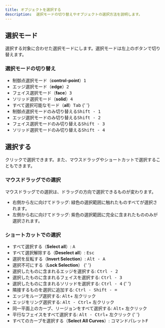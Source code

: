 ```yaml
---
title: オブジェクトを選択する
description:  選択モードの切り替えやオブジェクトの選択方法を説明します。
---
```




## 選択モード

選択する対象に合わせた選択モードにします。選択モードは左上のボタンで切り替えます。

### 選択モードの切り替え

- 制御点選択モード（**control-point**）<kbd>1</kbd>
- エッジ選択モード（**edge**）<kbd>2</kbd>
- フェイス選択モード（**face**）<kbd>3</kbd>
- ソリッド選択モード（**solid**）<kbd>4</kbd>
- すべて選択可能なモード（**all**）<kbd>Tab</kbd>
{' '}
- 制御点選択モードのみ切り替える<kbd>Shift - 1</kbd>
- エッジ選択モードのみ切り替える<kbd>Shift - 2</kbd>
- フェイス選択モードのみ切り替える<kbd>Shift - 3</kbd>
- ソリッド選択モードのみ切り替える<kbd>Shift - 4</kbd>

## 選択する

クリックで選択できます。また、マウスドラッグやショートカットで選択することもできます。

### マウスドラッグでの選択

マウスドラッグでの選択は、ドラッグの方向で選択できるものが変わります。

- 右側から左に向けてドラッグ: 緑色の選択範囲に触れたものすべてが選択されます。
- 左側から右に向けてドラッグ: 紫色の選択範囲に完全に含まれたもののみが選択されます。

### ショートカットでの選択

- すべて選択する（**Select all**）: <kbd>A</kbd>
- すべて選択解除する（**Deselect all**）: <kbd>Esc</kbd>
- 選択を反転する（**Invert Selection**）: <kbd>Alt - A</kbd>
- 選択不可にする（**Lock Selection**） 
{' '}
- 選択したものに含まれるエッジを選択する: <kbd>Ctrl - 2</kbd>
- 選択したものに含まれるフェイスを選択する: <kbd>Ctrl - 3</kbd>
- 選択したものに含まれるソリッドを選択する: <kbd>Ctrl - 4</kbd>
{' '}
- 隣接するものを選択に追加する: <kbd>Ctrl - Shift - =</kbd>
- エッジをループ選択する: <kbd>Alt</kbd>+ 左クリック
- エッジをリング選択する: <kbd>Alt - Ctrl</kbd>+ 左クリック
- 同一平面上のカーブ、リージョンをすべて選択する: <kbd>Alt</kbd>+ 左クリック
- 平行なフェイスをすべて選択する: <kbd>Alt - Ctrl</kbd>+ 左クリック
{' '}
- すべてのカーブを選択する（**Select All Curves**）: コマンドパレット<kbd>F</kbd>

